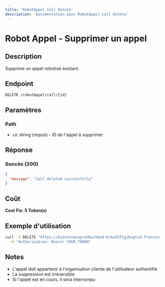 ```yaml
---
title: 'RobotAppel Call Delete'
description: 'Documentation pour RobotAppel Call Delete'
---
```


# Robot Appel - Supprimer un appel

## Description
Supprime un appel robotisé existant.

## Endpoint
```
DELETE /robotAppel/call/{id}
```

## Paramètres

### Path
- `id`: string (requis) - ID de l'appel à supprimer

## Réponse

### Succès (200)
```json
{
  "message": "Call deleted successfully"
}
```

## Coût
**Cost Fix: 5 Token(s)**

## Exemple d'utilisation

```bash
curl -X DELETE "https://kainotomiaprodbackend-brbzd3f2gjbugtcd.francecentral-01.azurewebsites.net/robotAppel/call/call-id-123" \
  -H "Authorization: Bearer YOUR_TOKEN"
```

## Notes
- L'appel doit appartenir à l'organisation cliente de l'utilisateur authentifié
- La suppression est irréversible
- Si l'appel est en cours, il sera interrompu 
